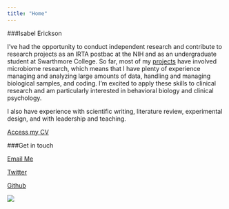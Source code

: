```yaml
---
title: "Home"
---
```

<link rel="stylesheet" href="https://cdnjs.cloudflare.com/ajax/libs/font-awesome/4.7.0/css/font-awesome.min.css">

###Isabel Erickson

I've had the opportunity to conduct independent research and contribute to research projects as an IRTA postbac at the NIH and as an undergraduate student at Swarthmore College. So far, most of my [projects](projects.html) have involved microbiome research, which means that I have plenty of experience managing and analyzing large amounts of data, handling and managing biological samples, and coding. I'm excited to apply these skills to clinical research and am particularly interested in behavioral biology and clinical psychology.

I also have experience with scientific writing, literature review, experimental design, and with leadership and teaching.

[Access my CV](cv2.html)

###Get in touch

<i class="fa fa-envelope"></i> <a href="mailto:isabel.rois.erickson@gmail.com">Email Me</a>  

<i class="fa fa-twitter"></i> [Twitter](https://twitter.com/IsabelRErickson)

<i class="fa fa-github"></i> [Github](https://github.com/isabel-erickson)

![](photo.png)